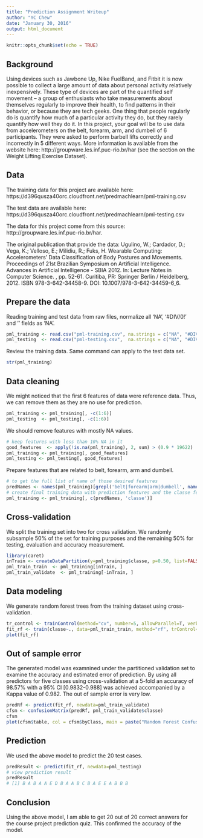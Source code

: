 ```yaml
---
title: "Prediction Assignment Writeup"
author: "YC Chew"
date: "January 30, 2016"
output: html_document
---
```


```r
knitr::opts_chunk$set(echo = TRUE)
```

## Background

Using devices such as Jawbone Up, Nike FuelBand, and Fitbit it is now possible to collect a large amount of data about personal activity relatively inexpensively. These type of devices are part of the quantified self movement – a group of enthusiasts who take measurements about themselves regularly to improve their health, to find patterns in their behavior, or because they are tech geeks. One thing that people regularly do is quantify how much of a particular activity they do, but they rarely quantify how well they do it. In this project, your goal will be to use data from accelerometers on the belt, forearm, arm, and dumbell of 6 participants. They were asked to perform barbell lifts correctly and incorrectly in 5 different ways. More information is available from the website here: http://groupware.les.inf.puc-rio.br/har (see the section on the Weight Lifting Exercise Dataset).

## Data

The training data for this project are available here:
https://d396qusza40orc.cloudfront.net/predmachlearn/pml-training.csv

The test data are available here:
https://d396qusza40orc.cloudfront.net/predmachlearn/pml-testing.csv

The data for this project come from this source: http://groupware.les.inf.puc-rio.br/har.

The original publication that provide the data:
Ugulino, W.; Cardador, D.; Vega, K.; Velloso, E.; Milidiu, R.; Fuks, H. Wearable Computing: Accelerometers' Data Classification of Body Postures and Movements. Proceedings of 21st Brazilian Symposium on Artificial Intelligence. Advances in Artificial Intelligence - SBIA 2012. In: Lecture Notes in Computer Science. , pp. 52-61. Curitiba, PR: Springer Berlin / Heidelberg, 2012. ISBN 978-3-642-34458-9. DOI: 10.1007/978-3-642-34459-6_6.

## Prepare the data

Reading training and test data from raw files, normalize all 'NA', '#DIV/0!' and '' fields as 'NA'.
```r
pml_training <- read.csv("pml-training.csv", na.strings = c("NA", "#DIV/0!", ""))
pml_testing  <- read.csv("pml-testing.csv",  na.strings = c("NA", "#DIV/0!", ""))
```

Review the training data. Same command can apply to the test data set.
```r
str(pml_training)
```

## Data cleaning

We might noticed that the first 6 features of data were reference data. Thus, we can remove them as they are no use for prediction.
```r
pml_training <- pml_training[, -c(1:6)]
pml_testing  <- pml_testing[, -c(1:6)]
```

We should remove features with mostly NA values.
```r
# keep features with less than 10% NA in it
good_features  <- apply(!is.na(pml_training), 2, sum) > (0.9 * 19622)
pml_training <- pml_training[, good_features]
pml_testing <- pml_testing[, good_features]
```

Prepare features that are related to belt, forearm, arm and dumbell.
```r
# to get the full list of name of those desired features
predNames <- names(pml_training)[grepl('belt|forearm|arm|dumbell', names(pml_training))]
# create final training data with prediction features and the classe feature
pml_training <- pml_training[, c(predNames, 'classe')]
```

## Cross-validation
We split the training set into two for cross validation. We randomly subsample 50% of the set for training purposes and the remaining 50% for testing, evaluation and accuracy measurement.
```r
library(caret)
inTrain <- createDataPartition(y=pml_training$classe, p=0.50, list=FALSE)
pml_train_train  <- pml_training[inTrain, ]
pml_train_validate  <- pml_training[-inTrain, ]
```

## Data modeling
We generate random forest trees from the training dataset using cross-validation.
```r
tr_control <- trainControl(method="cv", number=5, allowParallel=T, verbose=T)
fit_rf <- train(classe~., data=pml_train_train, method="rf", trControl=tr_control, verbose=F)
plot(fit_rf)
```

## Out of sample error
The generated model was examnined under the partitioned validation set to examine the accuracy and estimated error of prediction. By using all predictors for five classes using cross-validation at a 5-fold an accuracy of 98.57% with a 95% CI [0.9832-0.988] was achieved accompanied by a Kappa value of 0.982. The out of sample error is very low.
```r
predRf <- predict(fit_rf, newdata=pml_train_validate)
cfsm <- confusionMatrix(predRf, pml_train_validate$classe)
cfsm
plot(cfsm$table, col = cfsm$byClass, main = paste("Random Forest Confusion Matrix: Accuracy =", round(cfsm$overall['Accuracy'], 4)))
```

## Prediction
We used the above model to predict the 20 test cases.
```r
predResult <- predict(fit_rf, newdata=pml_testing)
# view prediction result
predResult
# [1] B A B A A E D B A A B C B A E E A B B B
```

## Conclusion
Using the above model, I am able to get 20 out of 20 correct answers for the course project prediction quiz. This confirmed the accuracy of the model.